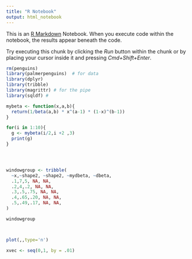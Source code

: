 ```yaml
---
title: "R Notebook"
output: html_notebook
---
```


This is an [R Markdown](http://rmarkdown.rstudio.com) Notebook. When you execute code within the notebook, the results appear beneath the code. 

Try executing this chunk by clicking the *Run* button within the chunk or by placing your cursor inside it and pressing *Cmd+Shift+Enter*. 

```r
rm(penguins)
library(palmerpenguins)  # for data
library(dplyr)
library(tribble)
library(magrittr) # for the pipe
library(sqldf) #
```


```r
mybeta <- function(x,a,b){
  return(1/beta(a,b) * x^(a-1) * (1-x)^(b-1))
}

for(i in 1:10){
  g <- mybeta(i/2,i +2 ,3)
  print(g)
}




windowgroup <- tribble(
  ~x,~shape2, ~shape2, ~mydbeta, ~dbeta,
  .1,7,5, NA, NA,
  .2,4,.2, NA, NA,
  .3,.5,.75, NA, NA,
  .4,.65,.20, NA, NA,
  .5,.49,.17, NA, NA,
)

windowgroup



plot(,,type='n')

xvec <- seq(0,1, by = .01)

```



